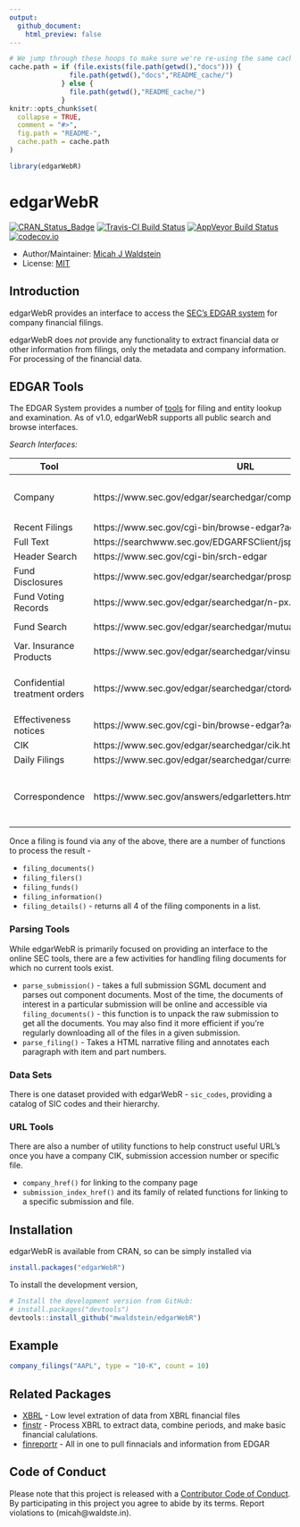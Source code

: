 ```yaml
---
output:
  github_document:
    html_preview: false
---
```


<!-- README.md is generated from README.Rmd. Please edit that file -->

```r
# We jump through these hoops to make sure we're re-using the same cache path
cache.path = if (file.exists(file.path(getwd(),"docs"))) {
               file.path(getwd(),"docs","README_cache/")
             } else {
               file.path(getwd(),"README_cache/")
             }
knitr::opts_chunk$set(
  collapse = TRUE,
  comment = "#>",
  fig.path = "README-",
  cache.path = cache.path
)

library(edgarWebR)
```
# edgarWebR

[![CRAN_Status_Badge](http://www.r-pkg.org/badges/version/edgarWebR)](https://cran.r-project.org/package=edgarWebR)
[![Travis-CI Build Status](https://travis-ci.org/mwaldstein/edgarWebR.svg?branch=master)](https://travis-ci.org/mwaldstein/edgarWebR)
[![AppVeyor Build Status](https://ci.appveyor.com/api/projects/status/github/mwaldstein/edgarWebR?branch=master&svg=true)](https://ci.appveyor.com/project/mwaldstein/edgarWebR)
[![codecov.io](https://codecov.io/github/mwaldstein/edgarWebR/coverage.svg?branch=master)](https://codecov.io/github/mwaldstein/edgarWebR?branch=master)


* Author/Maintainer: [Micah J Waldstein](https://micah.waldste.in)
* License: [MIT](https://opensource.org/licenses/MIT)

## Introduction
edgarWebR provides an interface to access the [SEC's EDGAR
system](https://www.sec.gov/edgar/searchedgar/webusers.htm) for company
financial filings.

edgarWebR does *not* provide any functionality to extract financial data or
other information from filings, only the metadata and company information. For
processing of the financial data.

## EDGAR Tools

The EDGAR System provides a number of [tools](https://www.sec.gov/edgar/searchedgar/webusers.htm)
for filing and entity lookup and examination. As of v1.0, edgarWebR supports
all public search and browse interfaces.

*Search Interfaces:*

| Tool                          | URL                                                             | edgarWebR function(s) |
|-------------------------------|-----------------------------------------------------------------|-----------------------|
| Company                       | https://www.sec.gov/edgar/searchedgar/companysearch.html        | `company_search()`, `company_information()`, `company_details()`, `company_filings()` |
| Recent Filings                | https://www.sec.gov/cgi-bin/browse-edgar?action=getcurrent      | `latest_filings()` |
| Full Text                     | https://searchwww.sec.gov/EDGARFSClient/jsp/EDGAR_MainAccess.jsp | `full_text()` |
| Header Search                 | https://www.sec.gov/cgi-bin/srch-edgar                          | `header_search()` |
| Fund Disclosures              | https://www.sec.gov/edgar/searchedgar/prospectus.htm            | Use `company_search()` and specify the 'type' parameter as 485 |
| Fund Voting Records           | https://www.sec.gov/edgar/searchedgar/n-px.htm                  | Use `company_search()` and specify the 'type' parameter as 'N-PX' |
| Fund Search                   | https://www.sec.gov/edgar/searchedgar/mutualsearch.html         | `fund_search()`, `fund_fast_search()` |
| Var. Insurance Products       | https://www.sec.gov/edgar/searchedgar/vinsurancesearch.html     | `variable_insurance_search()`, `variable_insurance_fast_search()` |
| Confidential treatment orders | https://www.sec.gov/edgar/searchedgar/ctorders.htm              | Use `header_search()`, `company_search()`, `latest_filings()`, or `full_text()` and use form types 'CT ORDER'|
| Effectiveness notices         | https://www.sec.gov/cgi-bin/browse-edgar?action=geteffect       | `effectiveness()` |
| CIK                           | https://www.sec.gov/edgar/searchedgar/cik.htm                   | `cik_search()` |
| Daily Filings                 | https://www.sec.gov/edgar/searchedgar/currentevents.htm         | `current_events()` |
| Correspondence                | https://www.sec.gov/answers/edgarletters.htm                    | Use `header_search()`, `company_search()`, `latest_filings()`, or `full_text()` and use form types 'upload' or 'corresp'|

Once a filing is found via any of the above, there are a number of functions to
process the result -

 * `filing_documents()`
 * `filing_filers()`
 * `filing_funds()`
 * `filing_information()`
 * `filing_details()` - returns all 4 of the filing components in a list.

### Parsing Tools

While edgarWebR is primarily focused on providing an interface to the online
SEC tools, there are a few activities for handling filing documents for which
no current tools exist.

 * `parse_submission()` - takes a full submission SGML document and parses out
   component documents. Most of the time, the documents of interest in a
   particular submission will be online and accessible via
   `filing_documents()` - this function is to unpack the raw submission to get
   all the documents. You may also find it more efficient if you're regularly
   downloading all of the files in a given submission.
 * `parse_filing()` - Takes a HTML narrative filing and annotates each
   paragraph with item and part numbers.

### Data Sets

There is one dataset provided with edgarWebR - `sic_codes`, providing a
catalog of SIC codes and their hierarchy.

### URL Tools

There are also a number of utility functions to help construct useful URL's
once you have a company CIK, submission accession number or specific file.

  * `company_href()` for linking to the company page
  * `submission_index_href()` and its family of related functions for linking
    to a specific submission and file.

## Installation
edgarWebR is available from CRAN, so can be simply installed via
```r
install.packages("edgarWebR")
```

To install the development version,
```r
# Install the development version from GitHub:
# install.packages("devtools")
devtools::install_github("mwaldstein/edgarWebR")
```

## Example
```r
company_filings("AAPL", type = "10-K", count = 10)
```

## Related Packages
 * [XBRL](https://CRAN.R-project.org/package=XBRL) - Low level
   extration of data from XBRL financial files
 * [finstr](https://github.com/bergant/finstr) - Process XBRL to extract data,
   combine periods, and make basic financial calulations.
 * [finreportr](https://github.com/sewardlee337/finreportr) - All in one to
   pull finnacials and information from EDGAR

Code of Conduct
---------------
Please note that this project is released with a [Contributor Code of
Conduct](CONDUCT.md). By participating in this project you agree to abide by
its terms. Report violations to (micah@waldste.in).
